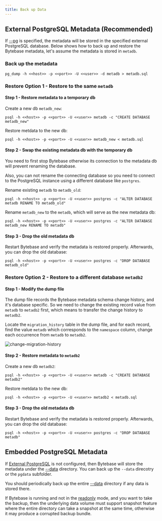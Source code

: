 ```yaml
---
title: Back up Data
---
```


## External PostgreSQL Metadata (Recommended)

If [--pg](/reference/command-line#--pg-string) is specified, the metadata will be stored in the specified external PostgreSQL database. Below shows how to back up and restore the Bytebase metadata, let's assume the metadata is stored in `metadb`.

### Back up the metadata

```text
pg_dump -h <<host>> -p <<port>> -U <<user>> -d metadb > metadb.sql
```

### Restore Option 1 - Restore to the same `metadb`

#### Step 1 - Restore metadata to a temporary db

Create a new db `metadb_new`:

```text
psql -h <<host>> -p <<port>> -U <<user>> metadb -c "CREATE DATABASE metadb_new"
```

Restore metdata to the new db:

```text
psql -h <<host>> -p <<port>> -U <<user>> metadb_new < metadb.sql
```

#### Step 2 - Swap the existing metadata db with the temporary db

<Tip>

You need to first stop Bytebase otherwise its connection to the metadata db will prevent renaming the database.

Also, you can not rename the connecting database so you need to connect to the PostgreSQL instance using a different database like `postgres`.

</Tip>

Rename existing `metadb` to `metadb_old`:

```text
psql -h <<host>> -p <<port>> -U <<user>> postgres -c "ALTER DATABASE metadb RENAME TO metadb_old"
```

Rename `metadb_new` to the `metadb`, which will serve as the new metadata db:

```text
psql -h <<host>> -p <<port>> -U <<user>> postgres -c "ALTER DATABASE metadb_new RENAME TO metadb"
```

#### Step 3 - Drop the old metadata db

Restart Bytebase and verify the metadata is restored properly. Afterwards, you can drop the old database:

```text
psql -h <<host>> -p <<port>> -U <<user>> postgres -c "DROP DATABASE metadb_old"
```

### Restore Option 2 - Restore to a different database `metadb2`

#### Step 1 - Modify the dump file

The dump file records the Bytebase metadata schema change history, and it's database specific. So we
need to change the existing record value from `metadb` to `metadb2` first, which means to transfer
the change history to `metadb2`.

Locate the `migration_history` table in the dump file, and for each record, find the value `metadb`
which corresponds to the `namespace` column, change each occurrence from `metadb` to `metadb2`.

![change-migration-history](/content/docs/administration/back-up-data/change-migration-history.webp)

#### Step 2 - Restore metadata to `metadb2`

Create a new db `metadb2`:

```text
psql -h <<host>> -p <<port>> -U <<user>> metadb -c "CREATE DATABASE metadb2"
```

Restore metdata to the new db:

```text
psql -h <<host>> -p <<port>> -U <<user>> metadb2 < metadb.sql
```

#### Step 3 - Drop the old metadata db

Restart Bytebase and verify the metadata is restored properly. Afterwards, you can drop the old database:

```text
psql -h <<host>> -p <<port>> -U <<user>> postgres -c "DROP DATABASE metadb"
```

## Embedded PostgreSQL Metadata

If [External PostgreSQL](/get-started/install/external-postgres/) is not configured, then
Bytebase will store the metadata under the [--data](/reference/command-line#--data-directory) directory.
You can back up the `--data` direcotry or the `pgdata` subfolder.

<Note>

You should periodically back up the entire [--data](/reference/command-line#--data-directory) directory if any data is stored there.

If Bytebase is running and not in the [readonly](/reference/command-line#--readonly) mode, and you want to take the backup, then the underlying data volume must support snapshot feature where the entire directory can take a snapshot at the same time, otherwise it may produce a corrupted backup bundle.

</Note>
